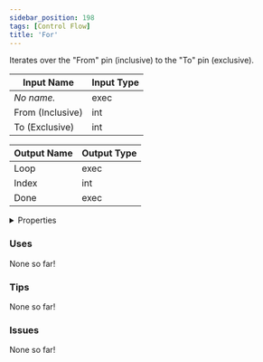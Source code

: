 ```yaml
---
sidebar_position: 198
tags: [Control Flow]
title: 'For'
---
```


Iterates over the "From" pin (inclusive) to the "To" pin (exclusive).






<EsbSvg />

| Input Name | Input Type |
|-----------|-----------|
| *No name.* | exec |
| From (Inclusive) | int |
| To (Exclusive) | int |

| Output Name | Output Type |
|-----------|-----------|
| Loop | exec |
| Index | int |
| Done | exec |


<details>
  <summary>Properties</summary>
  <div>
    <div>
    <table>
      <thead>
        <tr>
          <th>Is beta required?</th>
          <th>❌</th>
        </tr>
        <tr>
          <th>Is this chip a trolling risk?</th>
          <th>❌</th>
        </tr>
        <tr>
          <th>Is this chip a role assignment risk?</th>
          <th>❌</th>
        </tr>
        <tr>
          <th>Chip UUID</th>
          <th>8f945c22-988b-45d2-b7f2-409ba304fef4</th>
        </tr>
      </thead>
    </table>
    </div>
  </div>
</details>

### Uses

None so far!

### Tips

None so far!

### Issues

None so far!